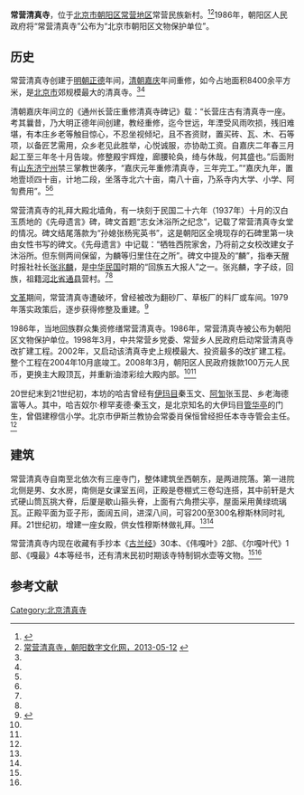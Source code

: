 {{文物保护单位
| 级别 = 市县级
| 省名 = 北京市
| 市/县名 = 北京市朝阳区
| 图片 = 
| 名称 = 常营清真寺
| 编号 = 1-？
| 分类 = 古建筑
| 所在 = [[常营地区|常营地区]]常营民族新村
| 时代 = [[明|明]]
| 登录 = 1986年
}}

'''常营清真寺'''，位于[[北京市|北京市]][[朝阳区_(北京市)|朝阳区]][[常营地区|常营地区]]常营民族新村。<ref name=cywh>{{Cite web |url=http://www.risingsun.org.cn/culherit/culold/1970.html |title=常营清真寺，朝阳文化，2013-03-07 |access-date=2014-10-20 |archive-url=https://web.archive.org/web/20150924091316/http://www.risingsun.org.cn/culherit/culold/1970.html |archive-date=2015-09-24 |dead-url=yes }}</ref><ref name=cyszwh>[http://whfw.bjchy.gov.cn/whly/402883ef3e9195be013e9629f92103e4.html 常营清真寺，朝阳数字文化网，2013-05-12] {{Wayback|url=http://whfw.bjchy.gov.cn/whly/402883ef3e9195be013e9629f92103e4.html |date=20141020122331 }}</ref>1986年，朝阳区人民政府将“常营清真寺”公布为“北京市朝阳区文物保护单位”。

==历史==
常营清真寺创建于[[明朝|明朝]][[正德_(明朝)|正德]]年间，[[清朝|清朝]][[嘉庆|嘉庆]]年间重修，如今占地面积8400余平方米，是[[北京市|北京市]]郊规模最大的清真寺。<ref name=cywh/><ref name=cyszwh/>

清朝嘉庆年间立的《通州长营庄重修清真寺碑记》载：“长营庄古有清真寺一座。考其曩昔，乃大明正德年间创建，教经重修，迄今世远，年湮受风雨吹损，残旧难堪，有本庄乡老等触目惊心，不忍坐视倾圮，且不吝资财，置买砖、瓦、木、石等项，以备匠艺需用，众乡老见此胜举，心悦诚服，亦协助工资。自嘉庆二年春三月起工至三年冬十月告竣。修整殿宇辉煌，廊腰轮奂，绮与休哉，何其盛也。”后面附有[[山东|山东]][[济宁州|济宁州]]禁三掌教世袭序，“嘉庆元年重修清真寺，三年完工。”“嘉庆九年，置地壹顷四十亩，计地二段，坐落寺北六十亩，南八十亩，乃系寺内大学、小学、阿訇费用”。<ref name=cywh/><ref name=cyszwh/>

常营清真寺的礼拜大殿北墙角，有一块刻于民国二十六年（1937年）十月的汉白玉质地的《先母遗言》碑，碑文首题“志女沐浴所之纪念”，记载了常营清真寺女堂的情况。碑文结尾落款为“孙媳张杨宪英书”，这是朝阳区全境现存的石碑里第一块由女性书写的碑文。《先母遗言》中记载：“牺牲西院家舍，乃将前之女校改建女子沐浴所。但东侧两间保留，为麟等归里住在之所”。碑文中提及的“麟”，指奉天醒时报社社长[[张兆麟|张兆麟]]，是[[中华民国|中华民国]]时期的“回族五大报人”之一。张兆麟，字子歧，回族，祖籍[[河北省|河北省]][[通州区_(北京市)|通县]]营村。<ref name=cywh/><ref name=cyszwh/>

[[文革|文革]]期间，常营清真寺遭破坏，曾经被改为翻砂厂、草板厂的料厂或车间。1979年落实政策后，逐步获得修整及重建。<ref name=ysl>{{Cite web |url=http://www.yslzc.com/shu/Class103/zgqzs/200605/7842.html |title=北京市清真寺，伊斯兰之窗，2006-05-15 |access-date=2015-04-07 |archive-url=https://web.archive.org/web/20140107101840/http://www.yslzc.com/shu/Class103/zgqzs/200605/7842.html |archive-date=2014-01-07 |dead-url=yes }}</ref>

1986年，当地回族群众集资修缮常营清真寺。1986年，常营清真寺被公布为朝阳区文物保护单位。1998年3月，中共常营乡党委、常营乡人民政府启动常营清真寺改扩建工程。2002年，又启动该清真寺史上规模最大、投资最多的改扩建工程。整个工程在2004年10月底竣工。2008年3月，朝阳区人民政府拨款100万元人民币，更换主大殿顶瓦，并重新油漆彩绘大殿内部。<ref name=cywh/><ref name=cyszwh/>

20世纪末到21世纪初，本坊的哈吉曾经有[[伊玛目|伊玛目]]秦玉文、[[阿訇|阿訇]]张玉昆、乡老海德富等人。其中，哈吉奴尔·穆罕麦德·秦玉文，是北京知名的大伊玛目[[管华亭|管华亭]]的门生，曾倡建穆信小学。北京市伊斯兰教协会常委肖保恒曾经担任本寺寺管会主任。<ref name=ysl/>

==建筑==
常营清真寺自南至北依次有三座寺门，整体建筑坐西朝东，是两进院落。第一进院北侧是男、女水房，南侧是女课室五间，正殿是卷棚式三卷勾连搭，其中前轩是大式硬山筒瓦挑大脊，后厦是歇山箍头脊，上面有六角攒尖亭，屋面采用黄绿琉璃瓦。正殿平面为亚子形，面阔五间，进深八间，可容200至300名穆斯林同时礼拜。21世纪初，增建一座女殿，供女性穆斯林做礼拜。<ref name=cywh/><ref name=cyszwh/>

常营清真寺内现在收藏有手抄本《[[古兰经|古兰经]]》30本、《伟嘎叶》2部、《尔嘎叶代》1部、《嘎最》4本等经书，还有清末民初时期该寺特制铜水壶等文物。<ref name=cywh/><ref name=cyszwh/>

==参考文献==
{{reflist}}

[[Category:北京清真寺|Category:北京清真寺]]